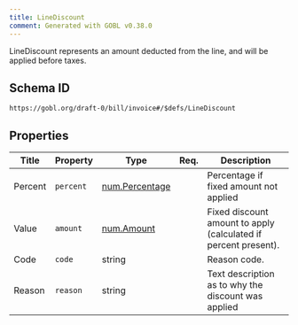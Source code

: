 ```yaml
---
title: LineDiscount
comment: Generated with GOBL v0.38.0
---
```


LineDiscount represents an amount deducted from the line, and will be applied before taxes.

## Schema ID

`https://gobl.org/draft-0/bill/invoice#/$defs/LineDiscount`

## Properties

| Title   | Property  | Type                                      | Req. | Description                                                     |
|---------|-----------|-------------------------------------------|------|-----------------------------------------------------------------|
| Percent | `percent` | [num.Percentage](/draft-0/num/percentage) |      | Percentage if fixed amount not applied                          |
| Value   | `amount`  | [num.Amount](/draft-0/num/amount)         |      | Fixed discount amount to apply (calculated if percent present). |
| Code    | `code`    | string                                    |      | Reason code.                                                    |
| Reason  | `reason`  | string                                    |      | Text description as to why the discount was applied             |

